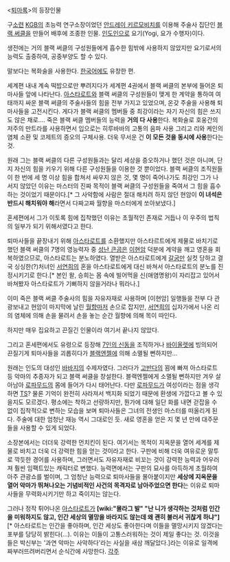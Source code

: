 <[[퇴마록]]>의 등장인물

구[[소련]] [[KGB]]의 초능력 연구소장이었던 [[안드레이 키르모비치]]를 이용해 주술사 집단인 [[블랙 써클]]을 만들어 배후에 조종한 인물. [[인도]]인으로 요기(Yogi, 요가 수행자)이다.

생전에는 거의 블랙 써클의 구성원들에게 흡수한 힘밖에 사용하지 않았지만 요기로서의 능력도 출중하여, 공중부양도 할 수 있다.

말보다는 복화술을 사용한다. [[한국어]]에도 유창한 편.

세계편 내내 계속 떡밥으로만 뿌려지다가 세계편 4권에서 블랙 써클의 본부에 들어온 퇴마사들 앞에 나타난다. [[아스타로트]]와 블랙 써클의 구성원들이 맺게 한 계약을 통하여 여태까지 싸운 블랙 써클의 주술사들의 힘을 전부 가지고 있었으며, 온갖 주술을 사용해 퇴마사들을 고전시킨다. 게다가 블랙 써클의 멤버들 중 최강이라는 자기 자신의 힘은 쓰지도 않은 채로…. 죽은 블랙 써클 멤버들의 능력을 '''거의 다 사용'''한다. 복화술로 호웅간의 저주의 만트라를 사용하면서 입으로는 히루바바의 고통의 음파 사용 그리고 리와 케인의 염체 소환 및 코제트의 증오의 구체사용. 더욱 무서운 건 '''이 모든 것을 동시에 사용'''한다는 것.

원래 그는 블랙 써클의 다른 구성원들과는 달리 세상을 증오하거나 했던 것은 아니며, 단지 자신의 힘을 키우기 위해 다른 구성원들을 이용한 것 뿐이었다. 블랙 써클의 조직원들이 한 번에 세 명 이상 힘을 합쳐서 싸우지 않은 것, 몇 명이 죽어나가도 최강인 그가 나서지 않았던 이유는 마스터의 진짜 목적이 블랙 써클의 구성원들을 죽여서 그 힘을 흡수하는 것이었기 때문이다.[* 그 사악함에 사람은 절대 해치려 하지 않던 현암이 '''이 녀석은 반드시 해치워야 해'''라면서 다짜고짜 월향을 마스터에게 쏘아보냈다.]

혼세편에서 그가 이토록 힘에 집착했던 이유는 초월적인 존재로 거듭나 이 우주의 법칙의 일부가 되기 위해서였다고 한다. 

퇴마사들을 끝장내기 위해 [[아스타로트]]를 소환했지만 아스타르트에게 제물로 바치기로 했던 블랙 써클의 7명의 영능력자 중 [[성난 큰곰]]은 [[이현암]] 덕분에 계약을 깨고 영혼을 회복하였으므로, 아스타로트는 분노하였다. 열받은 아스타로트에게 [[갈굼]]만 실컷 당하고 결국 싱싱한(?)처녀인 [[서연희]]의 혼을 아스타로트에게 대신 바쳐서 아스타로트의 분노를 진정시키기로 한다.[* 본인 왈, 승희는 몸 속에 빌어먹을 신(애염명왕)이 자리잡고 있어서 바쳐봤자 아스타로트가 기뻐하지 않을거라나 뭐라나.]

이미 죽은 블랙 써클 주술사의 힘을 자유자재로 사용하며 [이현암] 일행들을 전부 다 관광보내고 현암이 마지막에 날린 [[월향]]마저 손으로 잡지만, [[서연희]]의 십자가에서 나온 리의 염체에 의해 손을 물려서 손을 놓는 순간 월향에 의해 목이 따인다.

하지만 매우 집요하고 끈질긴 인물이라 여기서 끝나지 않았다.

그리고 혼세편에서도 유령으로 등장해 [[7인의 신동]]을 조직하거나 [[바이올렛]]에 빙의되어 끈질기게 퇴마사들을 괴롭히다가 [[블랙엔젤]]에 의해 소멸될 뻔하지만...


원래는 인도의 대성인 [[바바지]]의 수제자였다. 그러다가 [[고반다]]의 꾐에 빠져 아스타로트 등 악마의 추종자가 되고 블랙 써클을 창설한다. 블랙엔젤에게 소멸될 뻔하지만 겨우 살아남아 [[로파무드]]의 몸에 들어가 다시 태어난다. 다만 [[로파무드]]가 여성이라는 점을 생각하면 [[TS]]? 물론 기억이 완전히 사라져서 백지화 되었기 때문에 환생에 가깝다고 볼 수 있을지도 모르겠다. 평소에는 착하고 선량하지만, 뭔가에 대해 일단 화를 내면 걷잡을 수 없이 집착적으로 변하는 모습을 보며 퇴마사들은 그녀의 전생인 마스터를 떠올리게 된다. 주술에 대한 엄청난 재능 역시 그대로인 듯. 새로 영혼을 얻은 지 몇 년 만에 대주문들을 사용할 수 있게 되었다.

소장본에서는 더더욱 강력한 먼치킨이 된다.
여기서는 목적이 지옥문을 열어 세계를 제물로 바치고 더욱 더 강력한 힘을 얻는 것이라고 한다. 구판에 비해 더욱 여유로운 말투로 깍듯한 경어를 사용하며, 그러면서도 자유자재로 비꼬는 것이 강력한 능력과 어우러져 훨씬 임팩트있는 캐릭터로 변했다. 능력면에서는 구판의 묘사를 아득하게 초월하여 아주 관광쇼를 벌이며, 그 엄청난 능력으로 퇴마사들을 몰아붙이지만 '''세상에 지옥문을 열어 악마가 뛰쳐나오는 기념비적인 사건의 목격자로 남아주었으면 한다'''는 이유로 퇴마사들을 무력화시키기만 하고 죽이지는 않는다.

그러나 정작 튀어나온 [[아스타로트]]가 '''[wiki:"몰라그 발" "난 니가 생각하는 것처럼 인간을 미워하지도 않고, 인간 세상의 멸망을 바라지도 않는데 왜 괜히 불러서 귀찮게 하냐"]'''[* 아스타로트는 인간을 좋아하며, 인간 세상도 좋아한다며 이들을 멸망시키지 않겠다는 포부를 당당히 밝힌다(...). 이유는 이들이 고통스러워하는 것이 제일 좋다는 것. 이것을 들은 박신부는 '과연 악마는 사악하다'라는 사실을 새삼 깨달았다.]라는 이유로 일격에 짜부러뜨려버리면서 순식간에 사망한다.
[[각주]]
